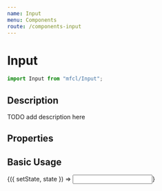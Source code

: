 ```yaml
---
name: Input
menu: Components
route: /components-input
---
```



# Input

```javascript
import Input from "mfcl/Input";
```

## Description

TODO add description here

## Properties

<Props of={Input} />

## Basic Usage

<Playground>
  <Component initialState={{}}>
    {({ setState, state }) => <Input></Input>}
  </Component>
</Playground>
